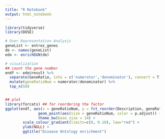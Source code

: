 ```yaml
---
title: "R Notebook"
output: html_notebook
---
```


```r
library(tidyverse)
library(DOSE)
```

```r
# Over Representation Analysis
geneList <- entrez_genes
de <- names(geneList)
edo <- enrichDGN(de)

```

```r
# visualization
## count the gene number
endf <- edo@result %>%
  separate(GeneRatio, into = c('numerator','denominator'), convert = T) %>%
  mutate(geneRatioNum = numerator/denominator) %>%
  top_n(50)


## plot
library(forcats) ## for reordering the factor
ggplot(endf, aes(x = geneRatioNum, y = fct_reorder(Description, geneRatioNum))) + 
               geom_point(aes(size = geneRatioNum, color = p.adjust)) +
               theme_bw(base_size = 14) +
        scale_colour_gradient(limits=c(0, 0.10), low="red") +
        ylab(NULL) +
        ggtitle("Disease Ontology enrichment")
```

